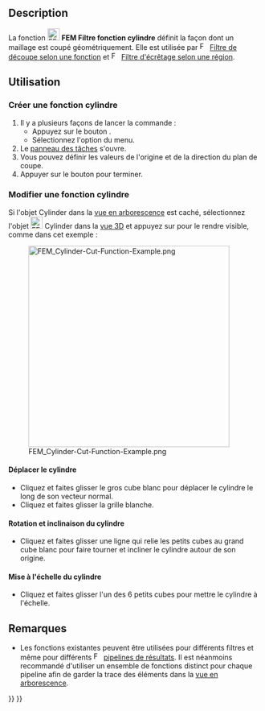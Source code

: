 <languages/>

{{Docnav/fr
|[[FEM_PostCreateFunctionSphere/fr|Filtre fonction sphère]]
|[[FEM_PostCreateFunctionBox/fr|Filtre fonction boîte]]
|[[FEM_Workbench/fr|atelier FEM]]
|IconL=FEM_PostCreateFunctionSphere.svg
|IconR=FEM_PostCreateFunctionBox.svg
|IconC=Workbench_FEM.svg
}}

{{GuiCommand/fr
|Name=FEM PostCreateFunctionCylinder
|Name/fr=FEM Filtre fonction cylindre
|MenuLocation=Résultats → Fonctions de filtrage → Cylindre
|Workbenches=[[FEM_Workbench/fr|FEM]]
|Version=0.21
|SeeAlso=[[FEM_tutorial/fr|FEM Tutoriel]]
}}

==Description==

La fonction [[Image:FEM_PostCreateFunctionCylinder.svg|24px]] '''FEM Filtre fonction cylindre''' définit la façon dont un maillage est coupé géométriquement. Elle est utilisée par [[Image:FEM_PostFilterCutFunction.svg|16px]] [[FEM_PostFilterCutFunction/fr|Filtre de découpe selon une fonction]] et [[Image:FEM_PostFilterClipRegion.svg|16px]] [[FEM_PostFilterClipRegion/fr|Filtre d'écrêtage selon une région]].

<span id="Usage"></span>
==Utilisation==

<span id="Create_a_cylinder_function"></span>
===Créer une fonction cylindre===

# Il y a plusieurs façons de lancer la commande :
#* Appuyez sur le bouton {{Button|[[Image:FEM_PostCreateFunctionCylinder.svg|16px]] [[FEM_PostCreateFunctionCylinder/fr|Cylindre]]}}.
#* Sélectionnez l'option {{MenuCommand|Résultats → Fonctions de filtrage → [[Image:FEM_PostCreateFunctionCylinder.svg|16px]] Cylindre}} du menu.
# Le [[Task_panel/fr|panneau des tâches]] s'ouvre.
# Vous pouvez définir les valeurs de l'origine et de la direction du plan de coupe.
# Appuyer sur le bouton {{Button|OK}} pour terminer.

<span id="Edit_a_cylinder_function"></span>
===Modifier une fonction cylindre===

Si l'objet Cylinder dans la [[Tree_view/fr|vue en arborescence]] est caché, sélectionnez l'objet [[Image:FEM_PostCreateFunctionCylinder.svg|24px]] Cylinder dans la [[3D_view/fr|vue 3D]] et appuyez sur {{KEY|Espace}} pour le rendre visible, comme dans cet exemple :

[[File:FEM_Cylinder-Cut-Function-Example.png|400px]]

<span id="Move_the_cylinder"></span>
====Déplacer le cylindre====

* Cliquez et faites glisser le gros cube blanc pour déplacer le cylindre le long de son vecteur normal.
* Cliquez et faites glisser la grille blanche.

<span id="Rotate_and_tilt_the_cylinder"></span>
====Rotation et inclinaison du cylindre====

* Cliquez et faites glisser une ligne qui relie les petits cubes au grand cube blanc pour faire tourner et incliner le cylindre autour de son origine.

<span id="Scale_the_cylinder"></span>
====Mise à l'échelle du cylindre====

* Cliquez et faites glisser l'un des 6 petits cubes pour mettre le cylindre à l'échelle.

<span id="Notes"></span>
==Remarques==

* Les fonctions existantes peuvent être utilisées pour différents filtres et même pour différents [[Image:FEM_PostPipelineFromResult.svg|16px]] [[FEM_PostPipelineFromResult/fr|pipelines de résultats]]. Il est néanmoins recommandé d'utiliser un ensemble de fonctions distinct pour chaque pipeline afin de garder la trace des éléments dans la [[Tree_view/fr|vue en arborescence]].


{{Docnav/fr
|[[FEM_PostCreateFunctionSphere/fr|Filtre fonction sphère]]
|[[FEM_PostCreateFunctionBox/fr|Filtre fonction boîte]]
|[[FEM_Workbench/fr|atelier FEM]]
|IconL=FEM_PostCreateFunctionSphere.svg
|IconR=FEM_PostCreateFunctionBox.svg
|IconC=Workbench_FEM.svg
}}

{{FEM Tools navi{{#translation:}}}}
{{Userdocnavi{{#translation:}}}}